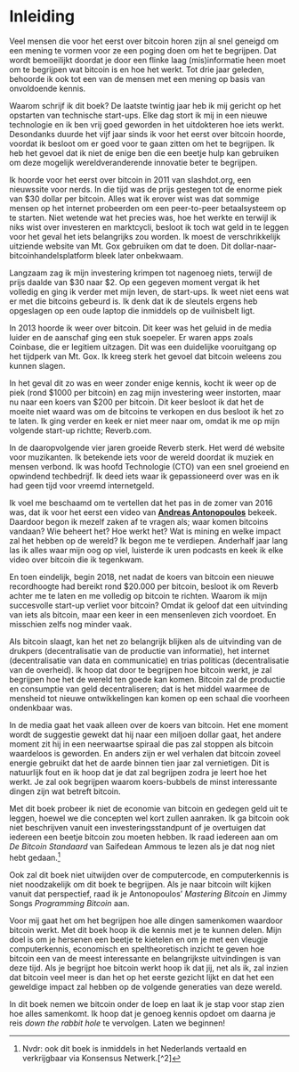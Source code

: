 # Inleiding

Veel mensen die voor het eerst over bitcoin horen zijn al snel geneigd
om een mening te vormen voor ze een poging doen om het te begrijpen. Dat
wordt bemoeilijkt doordat je door een flinke laag (mis)informatie heen
moet om te begrijpen wat bitcoin is en hoe het werkt. Tot drie jaar
geleden, behoorde ik ook tot een van de mensen met een mening op basis
van onvoldoende kennis.

Waarom schrijf ik dit boek? De laatste twintig jaar heb ik mij gericht
op het opstarten van technische start-ups. Elke dag stort ik mij in een
nieuwe technologie en ik ben vrij goed geworden in het uitdokteren hoe
iets werkt. Desondanks duurde het vijf jaar sinds ik voor het eerst over
bitcoin hoorde, voordat ik besloot om er goed voor te gaan zitten om het
te begrijpen. Ik heb het gevoel dat ik niet de enige ben die een beetje
hulp kan gebruiken om deze mogelijk wereldveranderende innovatie beter
te begrijpen.

Ik hoorde voor het eerst over bitcoin in 2011 van slashdot.org, een
nieuwssite voor nerds. In die tijd was de prijs gestegen tot de enorme
piek van \$30 dollar per bitcoin. Alles wat ik erover wist was dat
sommige mensen op het internet probeerden om een peer-to-peer
betaalsysteem op te starten. Niet wetende wat het precies was, hoe het
werkte en terwijl ik niks wist over investeren en marktcycli, besloot ik
toch wat geld in te leggen voor het geval het iets belangrijks zou
worden. Ik moest de verschrikkelijk uitziende website van Mt. Gox
gebruiken om dat te doen. Dit dollar-naar-bitcoinhandelsplatform bleek
later onbekwaam.

Langzaam zag ik mijn investering krimpen tot nagenoeg niets, terwijl de
prijs daalde van \$30 naar \$2. Op een gegeven moment vergat ik het
volledig en ging ik verder met mijn leven, de start-ups. Ik weet niet
eens wat er met die bitcoins gebeurd is. Ik denk dat ik de sleutels
ergens heb opgeslagen op een oude laptop die inmiddels op de vuilnisbelt
ligt.

In 2013 hoorde ik weer over bitcoin. Dit keer was het geluid in de media
luider en de aanschaf ging een stuk soepeler. Er waren apps zoals
Coinbase, die er legitiem uitzagen. Dit was een duidelijke vooruitgang
op het tijdperk van Mt. Gox. Ik kreeg sterk het gevoel dat bitcoin
weleens zou kunnen slagen.

In het geval dit zo was en weer zonder enige kennis, kocht ik weer op de
piek (rond \$1000 per bitcoin) en zag mijn investering weer instorten,
maar nu naar een koers van \$200 per bitcoin. Dit keer besloot ik dat
het de moeite niet waard was om de bitcoins te verkopen en dus besloot
ik het zo te laten. Ik ging verder en keek er niet meer naar om, omdat
ik me op mijn volgende start-up richtte; Reverb.com.

In de daaropvolgende vier jaren groeide Reverb sterk. Het werd dé
website voor muzikanten. Ik betekende iets voor de wereld doordat ik
muziek en mensen verbond. Ik was hoofd Technologie (CTO) van een snel
groeiend en opwindend techbedrijf. Ik deed iets waar ik gepassioneerd
over was en ik had geen tijd voor vreemd internetgeld.

Ik voel me beschaamd om te vertellen dat het pas in de zomer van 2016
was, dat ik voor het eerst een video van [**Andreas
Antonopoulos**](https://www.youtube.com/channel/UCJWCJCWOxBYSi5DhCieLOLQ)
bekeek. Daardoor begon ik mezelf zaken af te vragen als; waar komen
bitcoins vandaan? Wie beheert het? Hoe werkt het? Wat is mining en welke
impact zal het hebben op de wereld? Ik begon me te verdiepen. Anderhalf
jaar lang las ik alles waar mijn oog op viel, luisterde ik uren podcasts
en keek ik elke video over bitcoin die ik tegenkwam.

En toen eindelijk, begin 2018, net nadat de koers van bitcoin een nieuwe
recordhoogte had bereikt rond \$20.000 per bitcoin, besloot ik om Reverb
achter me te laten en me volledig op bitcoin te richten. Waarom ik mijn
succesvolle start-up verliet voor bitcoin? Omdat ik geloof dat een
uitvinding van iets als bitcoin, maar een keer in een mensenleven zich
voordoet. En misschien zelfs nog minder vaak.

Als bitcoin slaagt, kan het net zo belangrijk blijken als de uitvinding
van de drukpers (decentralisatie van de productie van informatie), het
internet (decentralisatie van data en communicatie) en trias politicas
(decentralisatie van de overheid). Ik hoop dat door te begrijpen hoe
bitcoin werkt, je zal begrijpen hoe het de wereld ten goede kan komen.
Bitcoin zal de productie en consumptie van geld decentraliseren; dat is
het middel waarmee de mensheid tot nieuwe ontwikkelingen kan komen op
een schaal die voorheen ondenkbaar was.

In de media gaat het vaak alleen over de koers van bitcoin. Het ene
moment wordt de suggestie gewekt dat hij naar een miljoen dollar gaat,
het andere moment zit hij in een neerwaartse spiraal die pas zal stoppen
als bitcoin waardeloos is geworden. En anders zijn er wel verhalen dat
bitcoin zoveel energie gebruikt dat het de aarde binnen tien jaar zal
vernietigen. Dit is natuurlijk fout en ik hoop dat je dat zal begrijpen
zodra je leert hoe het werkt. Je zal ook begrijpen waarom koers-bubbels
de minst interessante dingen zijn wat betreft bitcoin.

Met dit boek probeer ik niet de economie van bitcoin en gedegen geld uit
te leggen, hoewel we die concepten wel kort zullen aanraken. Ik ga
bitcoin ook niet beschrijven vanuit een investeringsstandpunt of je
overtuigen dat iedereen een beetje bitcoin zou moeten hebben. Ik raad
iedereen aan om *De Bitcoin Standaard* van Saifedean Ammous te lezen als
je dat nog niet hebt gedaan.[^1]

Ook zal dit boek niet uitwijden over de computercode, en computerkennis
is niet noodzakelijk om dit boek te begrijpen. Als je naar bitcoin wilt
kijken vanuit dat perspectief, raad ik je Antonopoulos' *Mastering
Bitcoin* en Jimmy Songs *Programming Bitcoin* aan.

Voor mij gaat het om het begrijpen hoe alle dingen samenkomen waardoor
bitcoin werkt. Met dit boek hoop ik die kennis met je te kunnen delen.
Mijn doel is om je hersenen een beetje te kietelen en om je met een
vleugje computerkennis, economisch en speltheoretisch inzicht te geven
hoe bitcoin een van de meest interessante en belangrijkste uitvindingen
is van deze tijd. Als je begrijpt hoe bitcoin werkt hoop ik dat jij, net
als ik, zal inzien dat bitcoin veel meer is dan het op het eerste
gezicht lijkt en dat het een geweldige impact zal hebben op de volgende
generaties van deze wereld.

In dit boek nemen we bitcoin onder de loep en laat ik je stap voor stap
zien hoe alles samenkomt. Ik hoop dat je genoeg kennis opdoet om daarna
je reis *down the rabbit hole* te vervolgen. Laten we beginnen!

[^1]: Nvdr: ook dit boek is inmiddels in het Nederlands vertaald en
    verkrijgbaar via Konsensus Netwerk.[^2]
